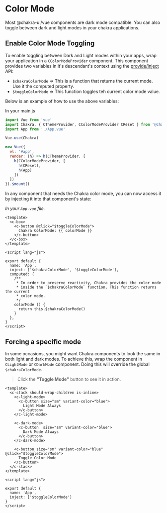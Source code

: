 # Color Mode

Most @chakra-ui/vue components are dark mode compatible. You can also toggle between dark
and light modes in your chakra applications.

## Enable Color Mode Toggling

To enable toggling between Dark and Light modes within your apps, wrap your application in a
`CColorModeProvider` component. This component provides two variables in it's descendant's context using the
[provide/inject](https://vuejs.org/v2/api/#provide-inject) API:
- `$chakraColorMode` => This is a function that returns the current mode. Use it the computed property.
- `$toggleColorMode` => This function toggles teh current color mode value.

Below is an example of how to use the above variables:

In your main.js
```js
import Vue from 'vue'
import Chakra, { CThemeProvider, CColorModeProvider CReset } from '@chakra-ui/vue'
import App from './App.vue'

Vue.use(Chakra)

new Vue({
  el: '#app',
  render: (h) => h(CThemeProvider, [
    h(CColorModeProvider, [
      h(CReset),
      h(App)
    ])
  ])
}).$mount()
```

In any component that needs the Chakra color mode, you can now access it by injecting it into that
component's state:

_In your `App.vue` file._

```vue live=true
<template>
  <c-box>
    <c-button @click="$toggleColorMode">
      Chakra ColorMode: {{ colorMode }}
    </c-button>
  </c-box>
</template>

<script lang="js">

export default {
  name: 'App',
  inject: ['$chakraColorMode', '$toggleColorMode'],
  computed: {
    /**
     * In order to preserve reactivity, Chakra provides the color mode
     * inside the `$chakraColorMode` function. This function returns the current
     * color mode.
     */
    colorMode () {
      return this.$chakraColorMode()
    }
  },
}
</script>
```

## Forcing a specific mode

In some occasions, you might want Chakra components to look the same in both
light and dark modes. To achieve this, wrap the component in `CLightMode` or
`CDarkMode` component. Doing this will override the global `$chakraColorMode`.

> Click the **"Toggle Mode"** button to see it in action.

```vue live=true
<template>
  <c-stack should-wrap-children is-inline>
    <c-light-mode>
      <c-button size="sm" variant-color="blue">
        Light Mode Always
      </c-button>
    </c-light-mode>

    <c-dark-mode>
      <c-button  size="sm" variant-color="blue">
        Dark Mode Always
      </c-button>
    </c-dark-mode>

    <c-button size="sm" variant-color="blue" @click="$toggleColorMode">
      Toggle Color Mode
    </c-button>
  </c-stack>
</template>

<script lang="js">

export default {
  name: 'App',
  inject: ['$toggleColorMode']
}
</script>
```